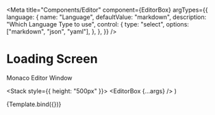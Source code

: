 
<Meta
  title="Components/Editor"
  component={EditorBox}
  argTypes={{
    language: {
      name: "Language",
      defaultValue: "markdown",
      description: "Which Language Type to use",
      control: {
        type: "select",
        options: ["markdown", "json", "yaml"],
      },
    },
  }}
/>

# Loading Screen

Monaco Editor Window

  <Stack style={{ height: "500px" }}>
    <EditorBox {...args} />
  </Stack>
)

<Canvas>
  <Story
    name="EditorBox"
    args={{
      language: "markdown",
      defaultValue: "# Hello World",
      onLanguageChange: console.log,
      onChanges: console.log,
    }}
  >
    {Template.bind({})}
  </Story>
</Canvas>
